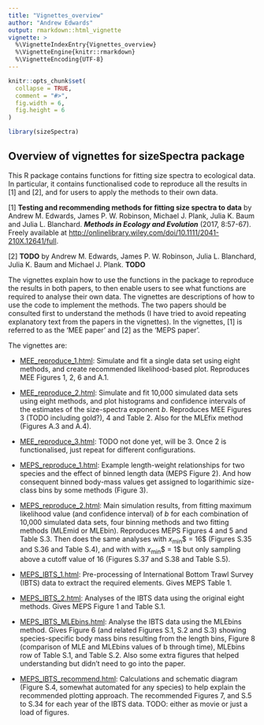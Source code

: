 ```yaml
---
title: "Vignettes_overview"
author: "Andrew Edwards"
output: rmarkdown::html_vignette
vignette: >
  %\VignetteIndexEntry{Vignettes_overview}
  %\VignetteEngine{knitr::rmarkdown}
  %\VignetteEncoding{UTF-8}
---
```


```r
knitr::opts_chunk$set(
  collapse = TRUE,
  comment = "#>",
  fig.width = 6,
  fig.height = 6
)
```

```r
library(sizeSpectra)
```

## Overview of vignettes for sizeSpectra package

This R package contains functions for fitting size spectra to ecological
data. In particular, it contains functionalised code to reproduce all the
results in [1] and [2], and for users to apply the methods to their own data.

[1] **Testing and recommending methods for fitting size spectra to data** by
Andrew M. Edwards, James P. W. Robinson, Michael J. Plank, Julia K. Baum and
Julia L. Blanchard. ***Methods in Ecology and Evolution*** (2017,
8:57-67). Freely available at
<http://onlinelibrary.wiley.com/doi/10.1111/2041-210X.12641/full>.

[2] **TODO** by Andrew M. Edwards, James P. W. Robinson, Julia L. Blanchard,
Julia K. Baum and Michael J. Plank. **TODO**

The vignettes explain how to use the functions in the package to reproduce the
results in both papers, to then enable users to see what functions are required
to analyse their own data.
The vignettes are descriptions of how to use the code to implement the
methods. The two papers should be consulted first to understand the methods (I
have tried to avoid repeating explanatory text from the papers in the vignettes). In the
vignettes, [1] is referred to as the 'MEE paper' and [2] as the 'MEPS paper'.

The vignettes are:

* [MEE_reproduce_1.html](MEE_reproduce_1.html): Simulate and fit a single data
  set using eight methods, and create recommended likelihood-based
  plot. Reproduces MEE Figures 1, 2, 6 and A.1.

* [MEE_reproduce_2.html](MEE_reproduce_2.html): Simulate and fit 10,000
  simulated data sets using eight methods, and plot histograms and confidence
  intervals of the estimates of the size-spectra exponent $b$. Reproduces MEE
  Figures 3 (TODO including gold?), 4 and Table 2. Also for the MLEfix method
  (Figures A.3 and A.4).

* [MEE_reproduce_3.html](MEE_reproduce_2.html): TODO not done yet, will
  be 3. Once 2 is functionalised, just repeat for different configurations.

* [MEPS_reproduce_1.html](MEPS_reproduce_1.html): Example length-weight
  relationships for two species and the effect of binned length data (MEPS
  Figure 2). And how consequent binned body-mass values get assigned to
  logarithimic size-class bins by some methods (Figure 3).

* [MEPS_reproduce_2.html](MEPS_reproduce_2.html): Main simulation results, from
  fitting maximum likelihood value (and confidence interval) of $b$ for each
  combination of 10,000 simulated data sets, four binning methods and two fitting
  methods (MLEmid or MLEbin). Reproduces MEPS Figures 4 and 5 and Table S.3. Then
  does the same analyses with $x$~min~$ = 16$ (Figures S.35 and S.36 and Table S.4),
  and with with $x$~min~$ = 1$ but only sampling above a cutoff value of 16
  (Figures S.37 and S.38 and Table S.5).

* [MEPS_IBTS_1.html](MEPS_IBTS_1.html): Pre-processing of International Bottom
  Trawl Survey (IBTS) data to extract the required elements. Gives MEPS Table 1.

* [MEPS_IBTS_2.html](MEPS_IBTS_2.html): Analyses of the IBTS data using the
  original eight methods. Gives MEPS Figure 1 and Table S.1.

* [MEPS_IBTS_MLEbins.html](MEPS_IBTS_MLEbins.html): Analyse the IBTS data using
  the MLEbins method. Gives Figure 6 (and related Figures S.1, S.2 and S.3)
  showing species-specific body mass bins resulting from the length bins, Figure
  8 (comparison of MLE and MLEbins values of b through time), MLEbins row of
  Table S.1, and Table S.2. Also some extra figures that helped understanding
  but didn't need to go into the paper.

* [MEPS_IBTS_recommend.html](MEPS_IBTS_recommend.html): Calculations and schematic diagram
  (Figure S.4, somewhat automated for any species) to help explain the
  recommended plotting approach. The recommended Figures 7, and S.5 to S.34 for
  each year of the IBTS data. TODO: either as movie or just a load of figures.
